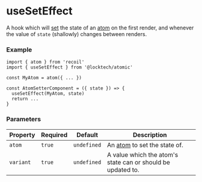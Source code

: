 
<Meta title="Hooks/useSetEffect" />

# useSetEffect

A hook which will [set](https://recoiljs.org/docs/api-reference/core/useSetRecoilState) the state of an [atom](https://recoiljs.org/docs/api-reference/core/atom) on the first render, and whenever the value of `state` (shallowly) changes between renders.

### Example

```tsx
import { atom } from 'recoil'
import { useSetEffect } from '@locktech/atomic'

const MyAtom = atom({ ... })

const AtomSetterComponent = ({ state }) => {
  useSetEffect(MyAtom, state)
  return ...
}
```

### Parameters

| Property     	| Required     	| Default     	| Description                                                                       |
|--------------	|--------------	|--------------	|--------------------------------------------------------------------------------   |
| `atom`        | `true`      	| `undefined`  	| An [atom](https://recoiljs.org/docs/api-reference/core/atom) to set the state of. |
| `variant`     | `true`      	| `undefined`   | A value which the atom's state can or should be updated to.                       |
